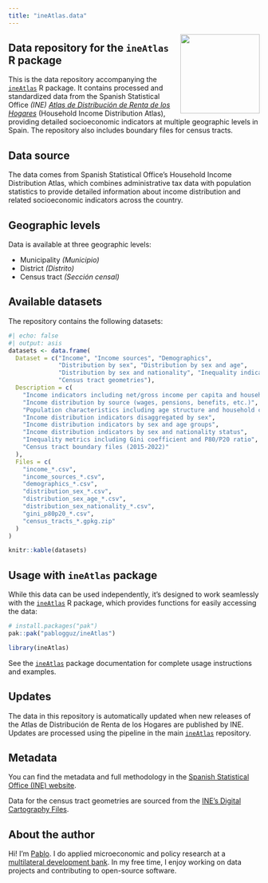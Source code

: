 ```yaml
---
title: "ineAtlas.data"
---
```


<img src="icon/logo_data.png" style="float: right; height: 159px; margin-left: 20px;">

<!-- ::: {.callout-warning}
## Website under construction

This website and its accompanying R package are currently under development. Check back soon for updates!
::: -->

## Data repository for the `ineAtlas` R package

This is the data repository accompanying the [`ineAtlas`](https://github.com/pablogguz/ineAtlas) R package. It contains processed and standardized data from the Spanish Statistical Office _(INE)_ [_Atlas de Distribución de Renta de los Hogares_](https://www.ine.es/dyngs/INEbase/es/operacion.htm?c=Estadistica_Candcid=1254736177088andmenu=ultiDatosandidp=1254735976608) (Household Income Distribution Atlas), providing detailed socioeconomic indicators at multiple geographic levels in Spain. The repository also includes boundary files for census tracts.

## Data source

The data comes from Spanish Statistical Office's Household Income Distribution Atlas, which combines administrative tax data with population statistics to provide detailed information about income distribution and related socioeconomic indicators across the country.

## Geographic levels

Data is available at three geographic levels:

- Municipality _(Municipio)_
- District _(Distrito)_
- Census tract _(Sección censal)_

## Available datasets

The repository contains the following datasets:

```r
#| echo: false
#| output: asis
datasets <- data.frame(
  Dataset = c("Income", "Income sources", "Demographics", 
              "Distribution by sex", "Distribution by sex and age",
              "Distribution by sex and nationality", "Inequality indicators",
              "Census tract geometries"),
  Description = c(
    "Income indicators including net/gross income per capita and household income",
    "Income distribution by source (wages, pensions, benefits, etc.)",
    "Population characteristics including age structure and household composition",
    "Income distribution indicators disaggregated by sex",
    "Income distribution indicators by sex and age groups",
    "Income distribution indicators by sex and nationality status",
    "Inequality metrics including Gini coefficient and P80/P20 ratio",
    "Census tract boundary files (2015-2022)"
  ),
  Files = c(
    "income_*.csv",
    "income_sources_*.csv",
    "demographics_*.csv",
    "distribution_sex_*.csv",
    "distribution_sex_age_*.csv",
    "distribution_sex_nationality_*.csv",
    "gini_p80p20_*.csv",
    "census_tracts_*.gpkg.zip"
  )
)

knitr::kable(datasets)
```

## Usage with `ineAtlas` package

While this data can be used independently, it's designed to work seamlessly with the [`ineAtlas`](https://github.com/pablogguz/ineAtlas) R package, which provides functions for easily accessing the data:

```r
# install.packages("pak")
pak::pak("pablogguz/ineAtlas")

library(ineAtlas)
```

See the [`ineAtlas`](https://github.com/pablogguz/ineAtlas) package documentation for complete usage instructions and examples.

## Updates

The data in this repository is automatically updated when new releases of the Atlas de Distribución de Renta de los Hogares are published by INE. Updates are processed using the pipeline in the main [`ineAtlas`](https://github.com/pablogguz/ineAtlas) repository.

## Metadata 

You can find the metadata and full methodology in the [Spanish Statistical Office (INE) website](https://www.ine.es/dyngs/INEbase/es/operacion.htm?c=Estadistica_Candcid=1254736177088andmenu=metodologiaandidp=1254735976608).

Data for the census tract geometries are sourced from the [INE's Digital Cartography Files](https://www.ine.es/ss/Satellite?c=Page&p=1259952026632&pagename=ProductosYServicios%2FPYSLayout&cid=1259952026632&L=1).

## About the author

Hi! I'm [Pablo](https://pablogguz.github.io/). I do applied microeconomic and policy research at a [multilateral development bank](https://www.ebrd.com/sites/Satellite?c=Contentandcid=1395317980748andd=andpagename=EBRD%2FContent%2FContentLayout). In my free time, I enjoy working on data projects and contributing to open-source software.